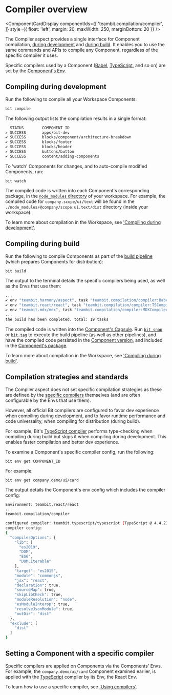 
# Compiler overview

<ComponentCardDisplay componentIds={[
  'teambit.compilation/compiler',
]} style={{ float: 'left', margin: 20, maxWidth: 250, marginBottom: 20 }} />

The Compiler aspect provides a single interface for Component compilation, [during development](/docs/compiler/compiling-during-development) and [during build](/docs/compiler/compiling-during-build).
It enables you to use the same commands and APIs to compile any Component, regardless of the specific compiler it uses.

Specific compilers used by a Component ([Babel](https://bit.cloud/teambit/compilation/babel), [TypeScript](https://bit.cloud/teambit/typescript/typescript), and so on) are set by the [Component's Env](/docs/envs/using-envs).

## Compiling during development

Run the following to compile all your Workspace Components:

```bash
bit compile
```

The following output lists the compilation results in a single format:

```bash
  STATUS        COMPONENT ID
✔ SUCCESS       apps/bit-dev
✔ SUCCESS       blocks/component/architecture-breakdown
✔ SUCCESS       blocks/footer
✔ SUCCESS       blocks/header
✔ SUCCESS       buttons/button
✔ SUCCESS       content/adding-components
```

To 'watch' Components for changes, and to auto-compile modified Components, run:

```
bit watch
```

The compiled code is written into each Component's corresponding package, in the [`node_modules` directory](/dependencies/node-modules) of your workspace.
For example, the compiled code for `company.scope/ui/text` will be found in the `./node_modules/@company/scope.ui.text/dist` directory (inside your workspace).

To learn more about compilation in the Workspace, see ['Compiling during development'](/).

## Compiling during build

Run the following to compile Components as part of the [build pipeline](/) (which prepares Components for distribution):

```bash
bit build
```

The output to the terminal details the specific compilers being used, as well as the Envs that use them:

```bash
...
✔ env "teambit.harmony/aspect", task "teambit.compilation/compiler:BabelCompiler (compile components for artifact dist)" has completed successfully in 363ms
✔ env "teambit.react/react", task "teambit.compilation/compiler:TSCompiler (compile components for artifact dist)" has completed successfully in 1s
✔ env "teambit.mdx/mdx", task "teambit.compilation/compiler:MDXCompiler (compile components)" has completed successfully in 879ms
...
the build has been completed. total: 19 tasks
```

The compiled code is written into the [Component's Capsule](/). Run [`bit snap`](/) or [`bit tag`](/) to execute the build pipeline (as well as other pipelines), and have the compiled code persisted in the [Component version](/), and included in the [Component's package](/).

To learn more about compilation in the Workspace, see ['Compiling during build'](/).

## Compilation strategies and standards

The Compiler aspect does not set specific compilation strategies as these are defined by the [specific compilers](/) themselves (and are often configurable by the Envs that use them).

However, all official Bit compilers are configured to favor dev experience when compiling during development, and to favor runtime performance and code universality, when compiling for distribution (during build).

For example, Bit's [TypeScript compiler](/) performs type-checking when compiling during build but skips it when compiling during development.
This enables faster compilation and better dev experience.

To examine a Component's specific compiler config, run the following:

```
bit env get COMPONENT_ID
```

For example:

```
bit env get company.demo/ui/card
```

The output details the Component's env config which includes the compiler config:

```bash
Environment: teambit.react/react
...
teambit.compilation/compiler

configured compiler: teambit.typescript/typescript (TypeScript @ 4.4.2)
compiler config:
{
  "compilerOptions": {
    "lib": [
      "es2019",
      "DOM",
      "ES6",
      "DOM.Iterable"
    ],
    "target": "es2015",
    "module": "commonjs",
    "jsx": "react",
    "declaration": true,
    "sourceMap": true,
    "skipLibCheck": true,
    "moduleResolution": "node",
    "esModuleInterop": true,
    "resolveJsonModule": true,
    "outDir": "dist"
  },
  "exclude": [
    "dist"
  ]
}

```

## Setting a Component with a specific compiler

Specific compilers are applied on Components via the Components' Envs. For example, the `company.demo/ui/card` Component examined earlier, is applied with
the [TypeScript](/) compiler by its Env, the React Env.

To learn how to use a specific compiler, see ['Using compilers'](/).
